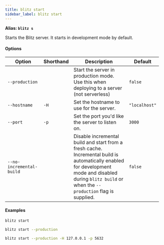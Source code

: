 ```yaml
---
title: blitz start
sidebar_label: blitz start
---
```


**Alias: `blitz s`**

Starts the Blitz server. It starts in development mode by default.

#### Options

| Option                   | Shorthand | Description                                                                                                                                                                                            | Default       |
| ------------------------ | --------- | ------------------------------------------------------------------------------------------------------------------------------------------------------------------------------------------------------ | ------------- |
| `--production`           | ️         | Start the server in production mode. Use this when deploying to a server (not serverless)                                                                                                              | `false`       |
| `--hostname`             | `-H`      | Set the hostname to use for the server.                                                                                                                                                                | `"localhost"` |
| `--port`                 | `-p`      | Set the port you'd like the server to listen on.                                                                                                                                                       | `3000`        |
| `--no-incremental-build` |           | Disable incremental build and start from a fresh cache. Incremental build is automatically enabled for development mode and disabled during `blitz build` or when the `--production` flag is supplied. | `false`       |

#### Examples

```bash
blitz start
```

```bash
blitz start --production
```

```bash
blitz start --production -H 127.0.0.1 -p 5632
```
